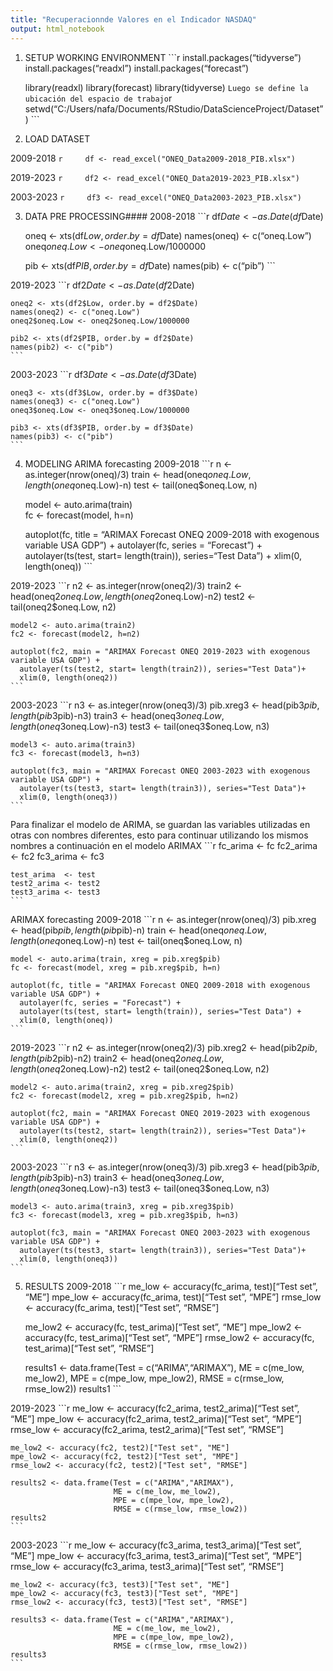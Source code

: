 ---
title: "Recuperacionnde Valores en el Indicador NASDAQ"
output: html_notebook
---
1. SETUP WORKING ENVIRONMENT
	```{r}
    install.packages("tidyverse")
    install.packages("readxl")
    install.packages("forecast")
    
    library(readxl)
    library(forecast)
    library(tidyverse)
	```
Luego se define la ubicación del espacio de trabajo
    ```{r}
    setwd("C:/Users/nafa/Documents/RStudio/DataScienceProject/Dataset")
    ```



2. LOAD DATASET

2009-2018
    ```{r}
    df <- read_excel("ONEQ_Data2009-2018_PIB.xlsx")
    ```

2019-2023
    ```{r}
    df2 <- read_excel("ONEQ_Data2019-2023_PIB.xlsx")
    ```

2003-2023
    ```{r}
    df3 <- read_excel("ONEQ_Data2003-2023_PIB.xlsx")
    ```



3. DATA PRE PROCESSING####
2008-2018
    ```{r}
    df$Date <- as.Date(df$Date)
    
    oneq <- xts(df$Low, order.by = df$Date)
    names(oneq) <- c("oneq.Low")
    oneq$oneq.Low <- oneq$oneq.Low/1000000
    
    pib <- xts(df$PIB, order.by = df$Date)
    names(pib) <- c("pib")
    ```

2019-2023
    ```{r}
    df2$Date <- as.Date(df2$Date)
    
    oneq2 <- xts(df2$Low, order.by = df2$Date)
    names(oneq2) <- c("oneq.Low")
    oneq2$oneq.Low <- oneq2$oneq.Low/1000000
    
    pib2 <- xts(df2$PIB, order.by = df2$Date)
    names(pib2) <- c("pib")
    ```

2003-2023
    ```{r}
    df3$Date <- as.Date(df3$Date)
    
    oneq3 <- xts(df3$Low, order.by = df3$Date)
    names(oneq3) <- c("oneq.Low")
    oneq3$oneq.Low <- oneq3$oneq.Low/1000000
    
    pib3 <- xts(df3$PIB, order.by = df3$Date)
    names(pib3) <- c("pib")
    ```



4. MODELING
ARIMA forecasting
2009-2018
    ```{r}
    n <- as.integer(nrow(oneq)/3)
    train <- head(oneq$oneq.Low, length(oneq$oneq.Low)-n)
    test <- tail(oneq$oneq.Low, n)
    
    model <- auto.arima(train)            
    fc <- forecast(model, h=n)               
    
    autoplot(fc, title = "ARIMAX Forecast ONEQ 2009-2018 with exogenous variable USA GDP") + 
      autolayer(fc, series = "Forecast") +
      autolayer(ts(test, start= length(train)), series="Test Data") +
      xlim(0, length(oneq))
    ```

2019-2023
    ```{r}
    n2 <- as.integer(nrow(oneq2)/3)
    train2 <- head(oneq2$oneq.Low, length(oneq2$oneq.Low)-n2)
    test2 <- tail(oneq2$oneq.Low, n2)
    
    model2 <- auto.arima(train2)
    fc2 <- forecast(model2, h=n2)               
    
    autoplot(fc2, main = "ARIMAX Forecast ONEQ 2019-2023 with exogenous variable USA GDP") + 
      autolayer(ts(test2, start= length(train2)), series="Test Data")+
      xlim(0, length(oneq2)) 
    ```

2003-2023
    ```{r}
    n3 <- as.integer(nrow(oneq3)/3)
    pib.xreg3 <- head(pib3$pib, length(pib3$pib)-n3)
    train3 <- head(oneq3$oneq.Low, length(oneq3$oneq.Low)-n3)
    test3 <- tail(oneq3$oneq.Low, n3)
    
    model3 <- auto.arima(train3)
    fc3 <- forecast(model3, h=n3)                
    
    autoplot(fc3, main = "ARIMAX Forecast ONEQ 2003-2023 with exogenous variable USA GDP") + 
      autolayer(ts(test3, start= length(train3)), series="Test Data")+
      xlim(0, length(oneq3)) 
    ```

Para finalizar el modelo de ARIMA, se guardan las variables utilizadas en otras con nombres diferentes, 
esto para continuar utilizando los mismos nombres a continuación en el modelo ARIMAX
    ```{r}
    fc_arima  <- fc
    fc2_arima <- fc2
    fc3_arima <- fc3
    
    test_arima  <- test
    test2_arima <- test2
    test3_arima <- test3
    ```


ARIMAX forecasting
2009-2018
    ```{r}
    n <- as.integer(nrow(oneq)/3)
    pib.xreg <- head(pib$pib, length(pib$pib)-n)
    train <- head(oneq$oneq.Low, length(oneq$oneq.Low)-n)
    test <- tail(oneq$oneq.Low, n)
    
    model <- auto.arima(train, xreg = pib.xreg$pib)            
    fc <- forecast(model, xreg = pib.xreg$pib, h=n)               
    
    autoplot(fc, title = "ARIMAX Forecast ONEQ 2009-2018 with exogenous variable USA GDP") + 
      autolayer(fc, series = "Forecast") +
      autolayer(ts(test, start= length(train)), series="Test Data") +
      xlim(0, length(oneq))
    ```

2019-2023
    ```{r}
    n2 <- as.integer(nrow(oneq2)/3)
    pib.xreg2 <- head(pib2$pib, length(pib2$pib)-n2)
    train2 <- head(oneq2$oneq.Low, length(oneq2$oneq.Low)-n2)
    test2 <- tail(oneq2$oneq.Low, n2)
    
    model2 <- auto.arima(train2, xreg = pib.xreg2$pib)
    fc2 <- forecast(model2, xreg = pib.xreg2$pib, h=n2)               
    
    autoplot(fc2, main = "ARIMAX Forecast ONEQ 2019-2023 with exogenous variable USA GDP") + 
      autolayer(ts(test2, start= length(train2)), series="Test Data")+
      xlim(0, length(oneq2)) 
    ```

2003-2023
    ```{r}
    n3 <- as.integer(nrow(oneq3)/3)
    pib.xreg3 <- head(pib3$pib, length(pib3$pib)-n3)
    train3 <- head(oneq3$oneq.Low, length(oneq3$oneq.Low)-n3)
    test3 <- tail(oneq3$oneq.Low, n3)
    
    model3 <- auto.arima(train3, xreg = pib.xreg3$pib)
    fc3 <- forecast(model3, xreg = pib.xreg3$pib, h=n3)                
    
    autoplot(fc3, main = "ARIMAX Forecast ONEQ 2003-2023 with exogenous variable USA GDP") + 
      autolayer(ts(test3, start= length(train3)), series="Test Data")+
      xlim(0, length(oneq3)) 
    ```



5. RESULTS
2009-2018
    ```{r}
    me_low <- accuracy(fc_arima, test)["Test set", "ME"]
    mpe_low <- accuracy(fc_arima, test)["Test set", "MPE"]
    rmse_low <- accuracy(fc_arima, test)["Test set", "RMSE"]
    
    me_low2 <- accuracy(fc, test_arima)["Test set", "ME"]
    mpe_low2 <- accuracy(fc, test_arima)["Test set", "MPE"]
    rmse_low2 <- accuracy(fc, test_arima)["Test set", "RMSE"]
    
    results1 <- data.frame(Test = c("ARIMA","ARIMAX"), 
                          ME = c(me_low, me_low2), 
                          MPE = c(mpe_low, mpe_low2),
                          RMSE = c(rmse_low, rmse_low2))
    results1
    ```

2019-2023
    ```{r}
    me_low <- accuracy(fc2_arima, test2_arima)["Test set", "ME"]
    mpe_low <- accuracy(fc2_arima, test2_arima)["Test set", "MPE"]
    rmse_low <- accuracy(fc2_arima, test2_arima)["Test set", "RMSE"]
    
    me_low2 <- accuracy(fc2, test2)["Test set", "ME"]
    mpe_low2 <- accuracy(fc2, test2)["Test set", "MPE"]
    rmse_low2 <- accuracy(fc2, test2)["Test set", "RMSE"]
    
    results2 <- data.frame(Test = c("ARIMA","ARIMAX"), 
                           ME = c(me_low, me_low2), 
                           MPE = c(mpe_low, mpe_low2),
                           RMSE = c(rmse_low, rmse_low2))
    results2
    ```

2003-2023
    ```{r}
    me_low <- accuracy(fc3_arima, test3_arima)["Test set", "ME"]
    mpe_low <- accuracy(fc3_arima, test3_arima)["Test set", "MPE"]
    rmse_low <- accuracy(fc3_arima, test3_arima)["Test set", "RMSE"]
    
    me_low2 <- accuracy(fc3, test3)["Test set", "ME"]
    mpe_low2 <- accuracy(fc3, test3)["Test set", "MPE"]
    rmse_low2 <- accuracy(fc3, test3)["Test set", "RMSE"]
    
    results3 <- data.frame(Test = c("ARIMA","ARIMAX"), 
                           ME = c(me_low, me_low2), 
                           MPE = c(mpe_low, mpe_low2),
                           RMSE = c(rmse_low, rmse_low2))
    results3
    ```
